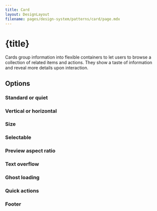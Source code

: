 ```yaml
---
title: Card
layout: DesignLayout
filename: pages/design-system/patterns/card/page.mdx
---
```



# {title}

Cards group information into flexible containers to let users to browse a collection of related items and actions. They show a taste of information and reveal more details upon interaction.

<MainView />

## Options 


### Standard or quiet

<OptionsView />

### Vertical or horizontal 

<OrientationView />


### Size 

<SizeView />


### Selectable 

<SelectableView />

### Preview aspect ratio

<PreviewRatioView />

### Text overflow

<TextOverflowView />

### Ghost loading 

<GhostLoadingView />

### Quick actions

<QuickActionsView />

### Footer 

<FooterView />